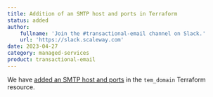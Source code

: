 ```yaml
---
title: Addition of an SMTP host and ports in Terraform
status: added
author:
    fullname: 'Join the #transactional-email channel on Slack.'
    url: 'https://slack.scaleway.com'
date: 2023-04-27
category: managed-services
product: transactional-email
---
```


We have [added an SMTP host and ports](https://registry.terraform.io/providers/scaleway/scaleway/latest/docs/data-sources/tem_domain) in the `tem_domain` Terraform resource. 


